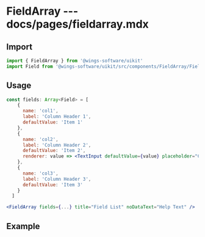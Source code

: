 # FieldArray --- docs/pages/fieldarray.mdx


## Import

```js
import { FieldArray } from '@wings-software/uikit'
import Field from '@wings-software/uikit/src/components/FieldArray/FieldArray'
```

## Usage

```jsx
const fields: Array<Field> = [
    {
      name: 'col1',
      label: 'Column Header 1',
      defaultValue: 'Item 1'
    },
    {
      name: 'col2',
      label: 'Column Header 2',
      defaultValue: 'Item 2',
      renderer: value => <TextInput defaultValue={value} placeholder="Column 2 value" />
    },
    {
      name: 'col3',
      label: 'Column Header 3',
      defaultValue: 'Item 3'
    }
  ]

<FieldArray fields={...} title="Field List" noDataText="Help Text" />
```

## Example

<FieldArrayExample />
